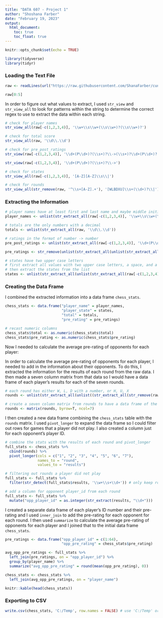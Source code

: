 ```yaml
---
title: "DATA 607 - Project 1"
author: "Shoshana Farber"
date: "February 19, 2023"
output:
  html_document:
    toc: true
    toc_float: true
---
```


```r
knitr::opts_chunk$set(echo = TRUE)

library(tidyverse)
library(tidyr)
```

### Loading the Text File

```r
raw <- readLines(url("https://raw.githubusercontent.com/ShanaFarber/cuny-sps/master/DATA_607/project1/player_stats.txt"))

raw[0:5]
```

In order to figure out what values to extract, I used `str_view` and `str_view_all` to look for patterns within the string to determine the correct regex to use to extract the data within each string. 

```r
# check for player names
str_view_all(raw[-c(1,2,3,4)], '\\w+\\s\\w+(\\s\\w+)?(\\s\\w+)?')

# check for total score
str_view_all(raw, '\\d\\.\\d')

# check for pre_post_ratings
str_view(raw[-c(1,2,3,4)], '\\d+(P\\d+)?(\\s+)?\\->(\\s+)?\\d+(P\\d+)?')

str_view(raw[-c(1,2,3,4)], '\\d+(P\\d+)?(\\s+)?\\->')

# check for states
str_view_all(raw[-c(1,2,3,4)], '[A-Z][A-Z]\\s\\|')

# check for rounds
str_view_all(str_remove(raw, '^\\s+[A-Z].+'), '[WLBDXU]\\s+(\\d+)?\\|')
```

### Extracting the Information

```r
# player names have at least first and last name and maybe middle initial or multiple middle names
player_names <- unlist(str_extract_all(raw[-c(1,2,3,4)], '\\w+\\s\\w+(\\s\\w+)?(\\s\\w+)?'))

# totals are the only numbers with a decimal
totals <- unlist(str_extract_all(raw, '\\d\\.\\d'))

# ratings in the format of number -> number
pre_post_ratings <- unlist(str_extract_all(raw[-c(1,2,3,4)], '\\d+(P\\d+)?(\\s+)?\\->(\\s+)?\\d+(P\\d+)?'))

pre_ratings <- str_remove(unlist(str_extract_all(unlist(str_extract_all(pre_post_ratings, '\\d+(P\\d+)?(\\s+)?\\->')), '\\d+(P\\d+)?')), 'P\\d+')

# states have two upper case letters
# first extract all values with two upper case letters, a space, and a pipe so as not to get any values other than the states
# then extract the states from the list
states <- unlist(str_extract_all(unlist(str_extract_all(raw[-c(1,2,3,4)], '[A-Z][A-Z]\\s\\|')), '[A-Z][A-Z]'))
```

### Creating the Data Frame

I combined the extracted information into a data frame `chess_stats`.

```r
chess_stats <- data.frame("player_name" = player_names,
                          "player_state" = states,
                          "total" = totals,
                          "pre_rating" = pre_ratings)

# recast numeric columns
chess_stats$total <- as.numeric(chess_stats$total)
chess_stats$pre_rating <- as.numeric(chess_stats$pre_rating)
```

Now I needed to calculate the average pre-rating of opponents for each player:

In order to calculate the average pre-rating of opponents for each player, I needed to add in the information about their opponents. To do this, I extracted the information for the results of each round from the raw data. I then made a seven column matrix from that data so I would have a data frame of each player's results for each of the seven rounds.

```r
# each round has either W, L, D with a number, or H, U, X
rounds <- unlist(str_extract_all(unlist((str_extract_all(str_remove(raw, '^\\s+[A-Z].+'), '\\|[WLBDXUH]\\s+(\\d+)?'))), '[WLBDXUH]\\s+(\\d+)?'))

# create a seven column matrix from rounds to have a data frame of the results of each round for each player
rounds <- matrix(rounds, byrow=T, ncol=7)
```

I then created a new data frame combining the `chess_stats` table with the `rounds` matrix. I used `pivot_longer` to expand the data frame so I could filter out rows for games that a player did not play. I also created a column just for each opponent's player ID.

```r
# combine the stats with the results of each round and pivot_longer
full_stats <- chess_stats %>%
  cbind(rounds) %>%
  pivot_longer(cols = c("1", "2", "3", "4", "5", "6", "7"),
               names_to = "round",
               values_to = "results")

# filtering out rounds a player did not play
full_stats <- full_stats %>%
  filter(str_detect(full_stats$results, '\\w+\\s+\\d+')) # only keep rows where the round has an opponent listed

# add a column for opponent player_id from each round
full_stats <- full_stats %>%
  mutate("opp_player_id" = as.integer(str_extract(results, "\\d+")))
```

I created a separate data frame of each player's ID number and their pre-rating and I used `inner_join` to add the pre-rating for each opponent for each round. I then used `summarize` to calculate the average pre-rating of opponents for each player and I joined that to the initial data frame `chess_stats`.

```r
pre_ratings <- data.frame("opp_player_id" = c(1:64),
                          "opp_pre_rating" = chess_stats$pre_rating)

avg_opp_pre_ratings <- full_stats %>%
  left_join(pre_ratings, on = "opp_player_id") %>%
  group_by(player_name) %>%
  summarize("avg_opp_pre_rating" = round(mean(opp_pre_rating), 0))

chess_stats <- chess_stats %>%
  left_join(avg_opp_pre_ratings, on = "player_name")

knitr::kable(head(chess_stats))
```

### Exporting to CSV

```r
write.csv(chess_stats, 'C:/Temp', row.names = FALSE) # use 'C:/Temp' or replace with desired file path
```
